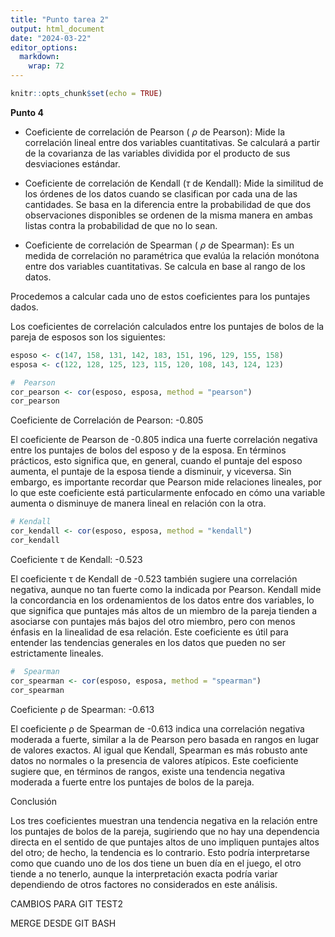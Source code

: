 ---
title: "Punto tarea 2"
output: html_document
date: "2024-03-22"
editor_options: 
  markdown: 
    wrap: 72
---

```{r setup, include=FALSE}
knitr::opts_chunk$set(echo = TRUE)
```

**Punto 4**

-   Coeficiente de correlación de Pearson ( $ρ$ de Pearson): Mide la
    correlación lineal entre dos variables cuantitativas. Se calculará a
    partir de la covarianza de las variables dividida por el producto de
    sus desviaciones estándar.

-   Coeficiente de correlación de Kendall ($\tau$ de Kendall): Mide la
    similitud de los órdenes de los datos cuando se clasifican por cada
    una de las cantidades. Se basa en la diferencia entre la
    probabilidad de que dos observaciones disponibles se ordenen de la
    misma manera en ambas listas contra la probabilidad de que no lo
    sean.

-   Coeficiente de correlación de Spearman ( $ρ$ de Spearman): Es un
    medida de correlación no paramétrica que evalúa la relación monótona
    entre dos variables cuantitativas. Se calcula en base al rango de
    los datos.

Procedemos a calcular cada uno de estos coeficientes para los puntajes
dados.

Los coeficientes de correlación calculados entre los puntajes de bolos
de la pareja de esposos son los siguientes:

```{r}
esposo <- c(147, 158, 131, 142, 183, 151, 196, 129, 155, 158)
esposa <- c(122, 128, 125, 123, 115, 120, 108, 143, 124, 123)

#  Pearson
cor_pearson <- cor(esposo, esposa, method = "pearson")
cor_pearson

```

Coeficiente de Correlación de Pearson: -0.805

El coeficiente de Pearson de -0.805 indica una fuerte correlación
negativa entre los puntajes de bolos del esposo y de la esposa. En
términos prácticos, esto significa que, en general, cuando el puntaje
del esposo aumenta, el puntaje de la esposa tiende a disminuir, y
viceversa. Sin embargo, es importante recordar que Pearson mide
relaciones lineales, por lo que este coeficiente está particularmente
enfocado en cómo una variable aumenta o disminuye de manera lineal en
relación con la otra.

```{r}
# Kendall
cor_kendall <- cor(esposo, esposa, method = "kendall")
cor_kendall

```

Coeficiente τ de Kendall: -0.523

El coeficiente τ de Kendall de -0.523 también sugiere una correlación
negativa, aunque no tan fuerte como la indicada por Pearson. Kendall
mide la concordancia en los ordenamientos de los datos entre dos
variables, lo que significa que puntajes más altos de un miembro de la
pareja tienden a asociarse con puntajes más bajos del otro miembro, pero
con menos énfasis en la linealidad de esa relación. Este coeficiente es
útil para entender las tendencias generales en los datos que pueden no
ser estrictamente lineales.

```{r}
#  Spearman
cor_spearman <- cor(esposo, esposa, method = "spearman")
cor_spearman

```

Coeficiente ρ de Spearman: -0.613

El coeficiente ρ de Spearman de -0.613 indica una correlación negativa
moderada a fuerte, similar a la de Pearson pero basada en rangos en
lugar de valores exactos. Al igual que Kendall, Spearman es más robusto
ante datos no normales o la presencia de valores atípicos. Este
coeficiente sugiere que, en términos de rangos, existe una tendencia
negativa moderada a fuerte entre los puntajes de bolos de la pareja.

Conclusión

Los tres coeficientes muestran una tendencia negativa en la relación
entre los puntajes de bolos de la pareja, sugiriendo que no hay una
dependencia directa en el sentido de que puntajes altos de uno impliquen
puntajes altos del otro; de hecho, la tendencia es lo contrario. Esto
podría interpretarse como que cuando uno de los dos tiene un buen día en
el juego, el otro tiende a no tenerlo, aunque la interpretación exacta
podría variar dependiendo de otros factores no considerados en este
análisis.


CAMBIOS PARA GIT
TEST2

MERGE DESDE GIT BASH
